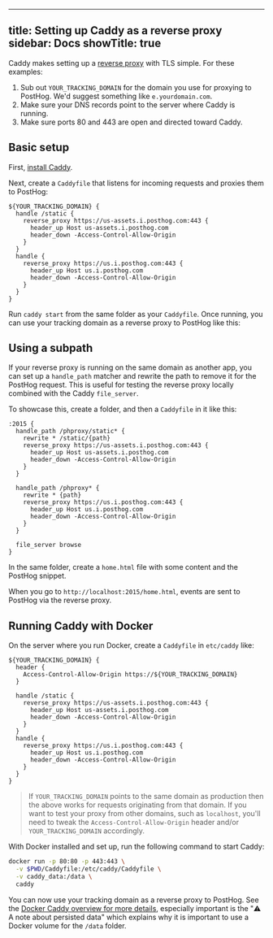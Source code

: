 
---
title: Setting up Caddy as a reverse proxy
sidebar: Docs
showTitle: true
---


<ProxyWarning />

<RegionWarning />

Caddy makes setting up a [reverse proxy](https://caddyserver.com/docs/quick-starts/reverse-proxy) with TLS simple. For these examples:

1. Sub out `YOUR_TRACKING_DOMAIN` for the domain you use for proxying to PostHog. We'd suggest something like `e.yourdomain.com`. 
2. Make sure your DNS records point to the server where Caddy is running. 
3. Make sure ports 80 and 443 are open and directed toward Caddy.

## Basic setup

First, [install Caddy](https://caddyserver.com/docs/install).

Next, create a `Caddyfile` that listens for incoming requests and proxies them to PostHog:

```
${YOUR_TRACKING_DOMAIN} {
  handle /static {
    reverse_proxy https://us-assets.i.posthog.com:443 {
      header_up Host us-assets.i.posthog.com
      header_down -Access-Control-Allow-Origin
    }
  }
  handle {
    reverse_proxy https://us.i.posthog.com:443 {
      header_up Host us.i.posthog.com
      header_down -Access-Control-Allow-Origin
    }
  }
}
```

Run `caddy start` from the same folder as your `Caddyfile`. Once running, you can use your tracking domain as a reverse proxy to PostHog like this:

<Snippet />

## Using a subpath

If your reverse proxy is running on the same domain as another app, you can set up a `handle_path` matcher and rewrite the path to remove it for the PostHog request. This is useful for testing the reverse proxy locally combined with the Caddy `file_server`.

To showcase this, create a folder, and then a `Caddyfile` in it like this:

```
:2015 {
  handle_path /phproxy/static* {
    rewrite * /static/{path}
    reverse_proxy https://us-assets.i.posthog.com:443 {
      header_up Host us-assets.i.posthog.com
      header_down -Access-Control-Allow-Origin
    }
  }

  handle_path /phproxy* {
    rewrite * {path}
    reverse_proxy https://us.i.posthog.com:443 {
      header_up Host us.i.posthog.com
      header_down -Access-Control-Allow-Origin
    }
  }

  file_server browse
}

```

In the same folder, create a `home.html` file with some content and the PostHog snippet.

<Snippet />

When you go to `http://localhost:2015/home.html`, events are sent to PostHog via the reverse proxy.

## Running Caddy with Docker

On the server where you run Docker, create a `Caddyfile` in `etc/caddy` like:

```
${YOUR_TRACKING_DOMAIN} {
  header {
    Access-Control-Allow-Origin https://${YOUR_TRACKING_DOMAIN}
  }

  handle /static {
    reverse_proxy https://us-assets.i.posthog.com:443 {
      header_up Host us-assets.i.posthog.com
      header_down -Access-Control-Allow-Origin
    }
  }
  handle {
    reverse_proxy https://us.i.posthog.com:443 {
      header_up Host us.i.posthog.com
      header_down -Access-Control-Allow-Origin
    }
  }
}
```

> If `YOUR_TRACKING_DOMAIN` points to the same domain as production then the above works for requests originating from that domain. If you want to test your proxy from other domains, such as `localhost`, you'll need to tweak the `Access-Control-Allow-Origin` header and/or `YOUR_TRACKING_DOMAIN` accordingly.

With Docker installed and set up, run the following command to start Caddy: 

```bash
docker run -p 80:80 -p 443:443 \
  -v $PWD/Caddyfile:/etc/caddy/Caddyfile \
  -v caddy_data:/data \
  caddy
```

You can now use your tracking domain as a reverse proxy to PostHog. See the [Docker Caddy overview for more details](https://hub.docker.com/_/caddy), especially important is the "⚠️ A note about persisted data" which explains why it is important to use a Docker volume for the `/data` folder.